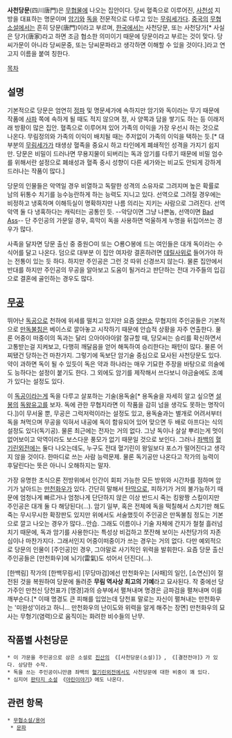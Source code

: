 '''사천당문'''(四川唐門)은 [[무협물]]에 나오는 집안이다. 당씨 혈족으로 이루어진, [[사천성]] 지방을 대표하는 명문이며 [[암기]]와 [[독]]을 전문적으로 다루고 있는 [[무림세가]]다. [[중국]]의 [[무협소설]]에서는 흔히 당문(唐門)이라고 부르며, [[한국]]에서는 사천당문, 또는 사천당가[* 사실은 당가(唐家)라고 하면 조금 협소한 의미이기 때문에 당문이라고 부르는 것이 맞다. 당씨가문이 아니라 당씨문중, 또는 당씨문파라고 생각하면 이해할 수 있을 것이다.]라고 연고지 이름을 붙여 칭한다.

[[목차]]
== 설명 ==
기본적으로 당문은 엄연히 [[정파]] 및 명문세가에 속하지만 암기와 독이라는 무기 때문에 작품에 [[사파]] 쪽에 속하게 될 때도 적지 않으며 정, 사 양쪽과 담을 쌓기도 하는 등 이래저래 방황이 많은 집안. 혈족으로 이루어져 있어 가족의 이익을 가장 우선시 하는 것으로 나온다. 무림정의와 가족의 이익이 배치될 때는 주저없이 가족의 이익을 택하는 듯.[* 대부분의 [[무림세가]]가 태생상 혈족을 중요시 하고 타인에게 폐쇄적인 성격을 가지기 쉽지만. 당문은 비밀이 드러나면 무용지물이 되버리는 독과 암기를 다루기 때문에 비밀 엄수를 위해서란 설정으로 폐쇄성과 혈족 중시 성향이 다른 세가와는 비교도 안되게 강하게 드러나는 작품이 많다.]

당문의 인물들은 악역일 경우 비열하고 독랄한 성격의 소유자로 그려지며 높은 확률로 남의 뒤통수 치기를 능수능란하게 하는 능력도 지니고 있다. 선역으로 그려질 경우에는 비정하고 냉혹하며 이해득실이 명확하지만 나름 의리는 지키는 사람으로 그려진다. 선역 악역 둘 다 냉혹하다는 캐릭터는 공통인 듯. --악당이면 그냥 나쁜놈, 선역이면 [[Bad Ass]]-- 단 주인공의 가문일 경우, 흑막이 독을 사용하면 억울하게 누명을 뒤집어쓰는 경우가 많다.

사족을 달자면 당문 출신 중 중원○미 또는 ○룡○봉에 드는 여인들은 대개 독이라는 수식어를 달고 나온다. 덤으로 대부분 이 집안 여자랑 결혼하려면 [[데릴사위]]로 들어가야 하는 전통이 있는 듯 하다. 하지만 주인공은 그런 것 따위 신경쓰지 않는다. 물론 집안에서 반대를 하지만 주인공의 무공을 알아보고 도움이 될거라고 판단하는 전대 가주들의 입김으로 결혼에 골인하는 경우도 많다.

== [[무공]] ==
뛰어난 [[독공]]으로 천하에 위세를 떨치고 있지만 요즘 [[양판소]] 무협지의 주인공들은 기본적으로 [[만독불침]]은 베이스로 깔아놓고 시작하기 때문에 안습적 상황을 자주 연출한다. 물론 어중이 떠중이의 독과는 달리 으아아아아앍 절규할 때, 당모씨는 승리를 확신하면서 고통받는걸 지켜보고, 다행히 깨달음을 얻어 해독하여 승리한다는 패턴이 많다. 물론 어찌됐건 당하는건 마찬가지. 그렇기에 독보단 암기술 중심으로 묘사된 사천당문도 있다. 약이 과하면 독이 될 수 있듯이 독은 약과 하나라는 매우 기묘한 주장을 바탕으로 의술에도 능하다는 설정이 붙기도 한다. 그 외에도 암기를 제작해서 쓰다보니 야금술에도 조예가 있다는 설정도 있다.    

이 [[독공]]이라는게 독을 다루고 살포하는 기술(용독술[* 용독술을 자세히 알고 싶으면 [[설봉]]의 [[독왕유고]]를 보자. 독에 관한 무협지라면 이 작품을 감히 넘을 생각도 못하는 명작이다.])이 무서울 뿐, 무공은 그럭저럭이라는 설정도 있고, 용독술과는 별개로 어려서부터 독을 쳐먹으며 무공을 익혀서 내공에 독이 함유되어 있어 맞으면 두 배로 아프다는 식의 설정도 있다(독기공). 물론 최근에는 전자는 거의 없다. 그냥 독이나 살살 뿌리는게 멋이 없어보이고 악역이라도 보스다운 풍모가 없기 때문일 것으로 보인다. 그러나 [[좌백]]의 [[혈기린외전]]에는 둘다 나오는데도, 누구도 전대 혈기린이 왕일보다 포스가 떨어진다고 생각지 않을 것이다. 한마디로 쓰는 사람 능력문제. 물론 독기공만 나온다고 작가의 능력이 후달린다는 뜻은 아니니 오해하지는 말자.

가장 유명한 초식으론 전방위에서 인간이 회피 가능한 모든 방위와 시간차를 점하며 암기가 날아드는 [[만천화우]]가 있다. 간단히 말해서 [[탄막]]으로, 피하기가 거의 불가능하기 때문에 엄청나게 빠르거나 엄청나게 단단하지 않은 이상 반드시 죽는 킹왕짱 스킬이지만 주인공은 대개 둘 다 해당된다(...). 암기 일부, 혹은 전체에 독을 떡칠해서 스치기만 해도 죽는 무시무시한 확장판도 있지만 위에서도 서술했듯이 주인공은 만독불침 정도는 기본으로 깔고 나오는 경우가 많다...안습. 그래도 이름이나 기술 자체에 간지가 철철 흘러넘치기 때문에, 독과 암기를 사용한다는 특성상 비겁하고 쪼잔해 보이는 사천당가의 자존심이나 마찬가지다. 그래서인지 어중이떠중이가 쓰는 경우는 거의 없다. 다만 예외적으로 당문의 인물이 [주인공]인 경우, 그야말로 사기적인 위력을 발휘한다. 요즘 당문 출신 주인공들은 [만천화우]에 뇌기(雷氣)도 섞어서 던진다(...).

[한백림] 작가의 [한백무림서] [무당마검]에선 만천화우는 [사패]의 일인, [소연신]이 절전된 것을 복원하여 당문에 돌려준 '''무림 역사상 최고의 기예'''라고 묘사된다. 작 중에선 당가주인 만천신 당천표가 [명경]과의 승부에서 펼쳐내며 명경은 금파검을 펼쳐내며 이를 깨부순다.[* 이때 명경도 큰 피해를 입었는데 당천표 말로는 자신이 펼쳐내는 만천화우는 '미완성'이라고 하니… 만천화우의 난이도와 위력을 알게 해주는 장면] 만천화우의 묘사는 무형기(염력)으로 움직이는 화려한 비수들의 난무.

== 작품별 사천당문 ==
 * 이 가문을 주인공으로 삼은 소설로 [[진산]]의 《[사천당문(소설)]》, 《[결전전야]》가 있다. 상당한 수작.
 * 독을 쓰는 주인공이니만큼 좌백의 [[혈기린외전]]에서도 사천당문에 대한 비중이 꽤 있다.
 * 심지어 [[판타지 소설]] 《[[아린이야기]]》에도 나온다.

== 관련 항목 ==
 * [[무협소설/용어]]
  * [[문파]]
